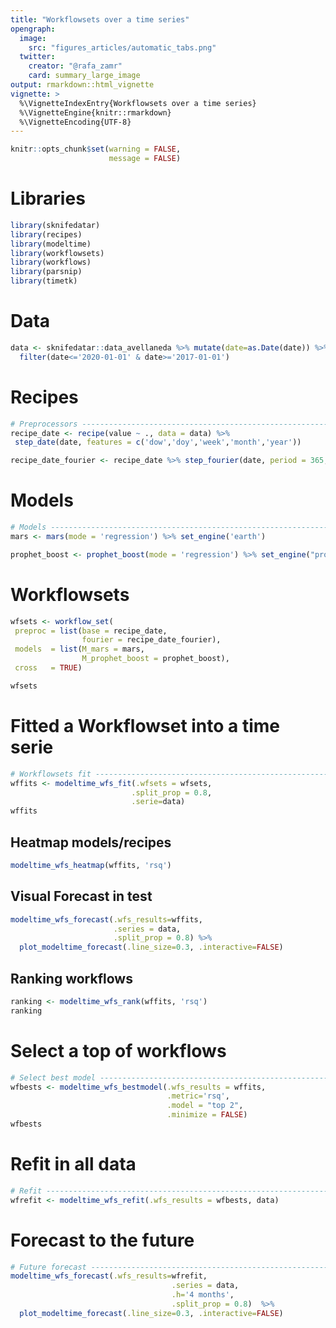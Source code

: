 ```yaml
---
title: "Workflowsets over a time series"
opengraph:
  image: 
    src: "figures_articles/automatic_tabs.png"
  twitter:
    creator: "@rafa_zamr"
    card: summary_large_image
output: rmarkdown::html_vignette
vignette: >
  %\VignetteIndexEntry{Workflowsets over a time series}
  %\VignetteEngine{knitr::rmarkdown}
  %\VignetteEncoding{UTF-8}
---
```


```r
knitr::opts_chunk$set(warning = FALSE, 
                      message = FALSE)
```

# Libraries

```r
library(sknifedatar)
library(recipes)
library(modeltime)
library(workflowsets)
library(workflows)
library(parsnip)
library(timetk)
```

# Data

```r
data <- sknifedatar::data_avellaneda %>% mutate(date=as.Date(date)) %>% 
  filter(date<='2020-01-01' & date>='2017-01-01')
```

# Recipes

```r
# Preprocessors -----------------------------------------------------------
recipe_date <- recipe(value ~ ., data = data) %>% 
 step_date(date, features = c('dow','doy','week','month','year')) 

recipe_date_fourier <- recipe_date %>% step_fourier(date, period = 365, K=1)
```

# Models

```r
# Models ------------------------------------------------------------------
mars <- mars(mode = 'regression') %>% set_engine('earth')

prophet_boost <- prophet_boost(mode = 'regression') %>% set_engine("prophet_xgboost")
```

# Workflowsets

```r
wfsets <- workflow_set(
 preproc = list(base = recipe_date,
                fourier = recipe_date_fourier),
 models  = list(M_mars = mars, 
                M_prophet_boost = prophet_boost),
 cross   = TRUE)

wfsets 
```

# Fitted a Workflowset into a time serie

```r
# Workflowsets fit --------------------------------------------------------
wffits <- modeltime_wfs_fit(.wfsets = wfsets, 
                           .split_prop = 0.8, 
                           .serie=data)
wffits
```


## Heatmap models/recipes


```r
modeltime_wfs_heatmap(wffits, 'rsq')
```

## Visual Forecast in test


```r
modeltime_wfs_forecast(.wfs_results=wffits, 
                       .series = data,
                       .split_prop = 0.8) %>% 
  plot_modeltime_forecast(.line_size=0.3, .interactive=FALSE)
```

## Ranking workflows

```r
ranking <- modeltime_wfs_rank(wffits, 'rsq')
ranking
```

# Select a top of workflows

```r
# Select best model -------------------------------------------------------
wfbests <- modeltime_wfs_bestmodel(.wfs_results = wffits,
                                   .metric='rsq',
                                   .model = "top 2", 
                                   .minimize = FALSE)
wfbests
```

# Refit in all data

```r
# Refit -------------------------------------------------------------------
wfrefit <- modeltime_wfs_refit(.wfs_results = wfbests, data)
```

# Forecast to the future

```r
# Future forecast ---------------------------------------------------------
modeltime_wfs_forecast(.wfs_results=wfrefit, 
                                    .series = data,
                                    .h='4 months',
                                    .split_prop = 0.8)  %>% 
  plot_modeltime_forecast(.line_size=0.3, .interactive=FALSE)
```




